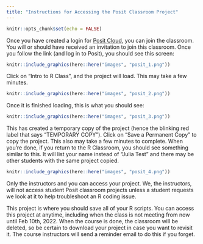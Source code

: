 ```yaml
---
title: "Instructions for Accessing the Posit Classroom Project"
---
```


```r
knitr::opts_chunk$set(echo = FALSE)
```

Once you have created a login for [Posit Cloud](https://posit.cloud/), you can join the classroom. You will or should have received an invitation to join this classroom. Once you follow the link (and log in to Posit), you should see this screen:

```r
knitr::include_graphics(here::here("images", "posit_1.png"))
```
Click on "Intro to R Class", and the project will load. This may take a few minutes.  
```r
knitr::include_graphics(here::here("images", "posit_2.png"))
```
Once it is finished loading, this is what you should see:

```r
knitr::include_graphics(here::here("images", "posit_3.png"))
```

This has created a temporary copy of the project (hence the blinking red label that says "TEMPORARY COPY"). Click on "Save a Permanent Copy" to copy the project. This also may take a few minutes to complete. When you're done, if you return to the R Classroom, you should see something similar to this. It will list your name instead of "Julia Test" and there may be other students with the same project copied. 


```r
knitr::include_graphics(here::here("images", "posit_4.png"))
```

Only the instructors and you can access your project. We, the instructors, will not access student Posit classroom projects unless a student requests we look at it to help troubleshoot an R coding issue. 

This project is where you should save all of your R scripts. You can access this project at anytime, including when the class is not meeting from now until Feb 10th, 2022. When the course is done, the classroom will be deleted, so be certain to download your project in case you want to revisit it. The course instructors will send a reminder email to do this if you forget. 

